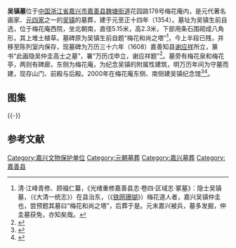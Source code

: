 {{文物保护单位
| 级别 = 全国
| 图片 = [[File:Tomb_of_Wu_Zhen_21_2015-05.JPG|220px]]<br><small>墓碑，2015年5月</small>
| 名称 = 吴镇墓
| 编号 = 7-577-2-061
| 分类 = 古墓葬
| 时代 = [[元代|元]]
| 所在 = [[浙江省|浙江省]][[嘉善县|嘉善县]]
| 登录 = 2013年3月
| Cat = 浙江全国重点文物保护单位
}}
'''吴镇墓'''位于[[中国|中国]][[浙江省|浙江省]][[嘉兴市|嘉兴市]][[嘉善县|嘉善县]][[魏塘街道|魏塘街道]]花园路178号梅花庵内，是元代著名画家、[[元四家|元四家]]之一的[[吴镇|吴镇]]的墓葬，建于元至正十四年（1354）。墓址为吴镇生前自选，位于梅花庵西院，坐北朝南，直径5.15米，高2.3米，下部用条石围砌成八角形，其上堆土植草。墓碑原为吴镇生前自题“梅花和尚之塔”<ref>清·江峰青修、顾福仁纂，《光绪重修嘉善县志·卷四·区域志·冢墓》：隐士吴镇墓，（《大清一统志》）在县治东，（《[[铁网珊瑚|铁网珊瑚]]》）梅花道人者，嘉兴吴镇仲圭也，尝预题其墓曰“梅花和尚之塔”，后葬于是。元末嘉兴被兵，墓多发掘，仲圭墓获免，亦知矣哉。</ref>，今上半段已残，并移至陈列室内保存，现墓碑为万历三十六年（1608）嘉善知县[[谢应祥|谢应祥]]所立，篆书“此画隐吴仲圭高士之墓”，署“万历戊申立，谢应祥题”<ref>{{cite book |author=国家文物事业管理局 |authorlink= |coauthors= |title=《中国名胜词典》 |year=1981年10月 |publisher=上海辞书出版社 |location= |isbn= }}</ref>。墓旁有梅花泉和梅花亭，两则有碑廊，东侧为梅花庵，为纪念吴镇的附属性建筑，明万历年间为守墓而建，现存山门、前殿与后殿。2000年在梅花庵东侧、南侧建吴镇纪念馆<ref>{{cite web |url=http://www.zjww.gov.cn/unit/2006-02-23/53652354.shtml |language= |title=《吴镇墓》 |publisher=浙江省文物局 |date= |accessdate=2015-05-13 |archive-url=https://web.archive.org/web/20150518084516/http://www.zjww.gov.cn/unit/2006-02-23/53652354.shtml |archive-date=2015-05-18 |dead-url=yes }}</ref><ref>{{cite web |url=http://jsxww.zjol.com.cn/jsnews/system/2010/09/13/012641403.shtml |language= |title=《吴镇墓》 |publisher=嘉善新闻网 |date= |accessdate=2015-05-13 |archive-date=2019-05-02 |archive-url=https://web.archive.org/web/20190502100416/http://jsxww.zjol.com.cn/jsnews/system/2010/09/13/012641403.shtml |dead-url=no }}</ref>。

==图集==
{{gallery
|File:Tomb of Wu Zhen 04 2015-05.JPG|梅花庵大门南侧，匾额为[[董其昌|董其昌]]所书
|File:Tomb of Wu Zhen 05 2015-05.JPG|梅花庵大门北侧，砖刻“竹苞松茂”四字
|File:Tomb of Wu Zhen 10 2015-05.JPG|梅花庵前殿南侧，建筑面阔三间，硬山顶
|File:Tomb of Wu Zhen 12 2015-05.JPG|梅花庵前殿梁架
|File:Tomb of Wu Zhen 15 2015-05.JPG|梅花亭西侧，建筑面阔三间，歇山顶
|File:Tomb of Wu Zhen 17 2015-05.JPG|梅花亭内明泰昌元年（1620）《修梅花道人墓记》，[[陈继儒|陈继儒]]所书
|File:Tomb of Wu Zhen 18 2015-05.JPG|吴镇墓南面
|File:Tomb of Wu Zhen 20 2015-05.JPG|吴镇墓西面
|File:Tomb of Wu Zhen 02 2015-05.JPG|新建吴镇陈列室（蘧庐）
}}
{{-}}
==参考文献==
{{reflist|2}}
{{DEFAULTSORT:W}}
{{commons|Category:Tomb of Wu Zhen in Jiashan}}
{{浙江全国重点文物保护单位}}
[[Category:嘉兴文物保护单位|Category:嘉兴文物保护单位]]
[[Category:元朝墓葬|Category:元朝墓葬]]
[[Category:嘉兴墓葬|Category:嘉兴墓葬]]
[[Category:嘉善县|Category:嘉善县]]